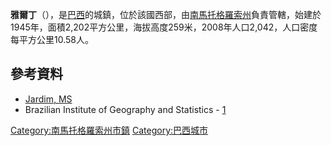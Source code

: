 '''雅爾丁'''（{{lang-pt|Jardim}}），是[[巴西|巴西]]的城鎮，位於該國西部，由[[南馬托格羅索州|南馬托格羅索州]]負責管轄，始建於1945年，面積2,202平方公里，海拔高度259米，2008年人口2,042，人口密度每平方公里10.58人。

==參考資料==
* [http://www.Jardim.ms.gov.br  Jardim, MS] {{Wayback|url=http://www.jardim.ms.gov.br/ |date=20210323220055 }}
* Brazilian Institute of Geography and Statistics - [http://www.ibge.gov.br/home/estatistica/populacao/estimativa2008/POP2008_DOU.pdf] {{Wayback|url=http://www.ibge.gov.br/home/estatistica/populacao/estimativa2008/POP2008_DOU.pdf |date=20080908054819 }}

{{coord|21|28|48|S|56|8|16|W|source:vowiki_region:BR|display=title}}

{{Brazil-geo-stub}}
{{南馬托格羅索州市鎮}}
[[Category:南馬托格羅索州市鎮|Category:南馬托格羅索州市鎮]]
[[Category:巴西城市|Category:巴西城市]]